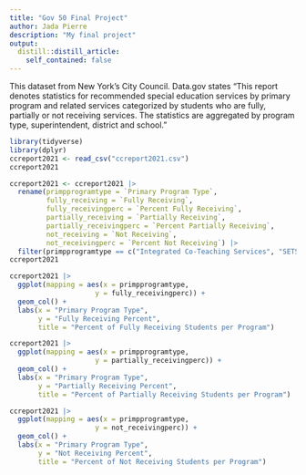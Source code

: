 ```yaml
---
title: "Gov 50 Final Project"
author: Jada Pierre
description: "My final project"
output:
  distill::distill_article:
    self_contained: false
---
```


This dataset from New York's City Council. Data.gov states "This report denotes statistics for recommended special education services by primary program and related services categorized by students who are fully, partially or not receiving services. The statistics are aggregated by program type, superintendent, district and school."

```r
library(tidyverse)
library(dplyr)
ccreport2021 <- read_csv("ccreport2021.csv")
ccreport2021
```

```r
ccreport2021 <- ccreport2021 |>
  rename(primpprogramtype = `Primary Program Type`,
         fully_receiving = `Fully Receiving`,
         fully_receivingperc = `Percent Fully Receiving`,
         partially_receiving = `Partially Receiving`,
         partially_receivingperc = `Percent Partially Receiving`,
         not_receiving = `Not Receiving`,
         not_receivingperc = `Percent Not Receiving`) |>
  filter(primpprogramtype == c("Integrated Co-Teaching Services", "SETSS", "Special Class"))
ccreport2021
```

```r
ccreport2021 |>
  ggplot(mapping = aes(x = primpprogramtype,
                     y = fully_receivingperc)) +
  geom_col() +
  labs(x = "Primary Program Type",
       y = "Fully Receiving Percent",
       title = "Percent of Fully Receiving Students per Program")
```


```r
ccreport2021 |>
  ggplot(mapping = aes(x = primpprogramtype,
                     y = partially_receivingperc)) +
  geom_col() +
  labs(x = "Primary Program Type",
       y = "Partially Receiving Percent",
       title = "Percent of Partially Receiving Students per Program")
```


```r
ccreport2021 |>
  ggplot(mapping = aes(x = primpprogramtype,
                     y = not_receivingperc)) +
  geom_col() +
  labs(x = "Primary Program Type",
       y = "Not Receiving Percent",
       title = "Percent of Not Receiving Students per Program")
```

